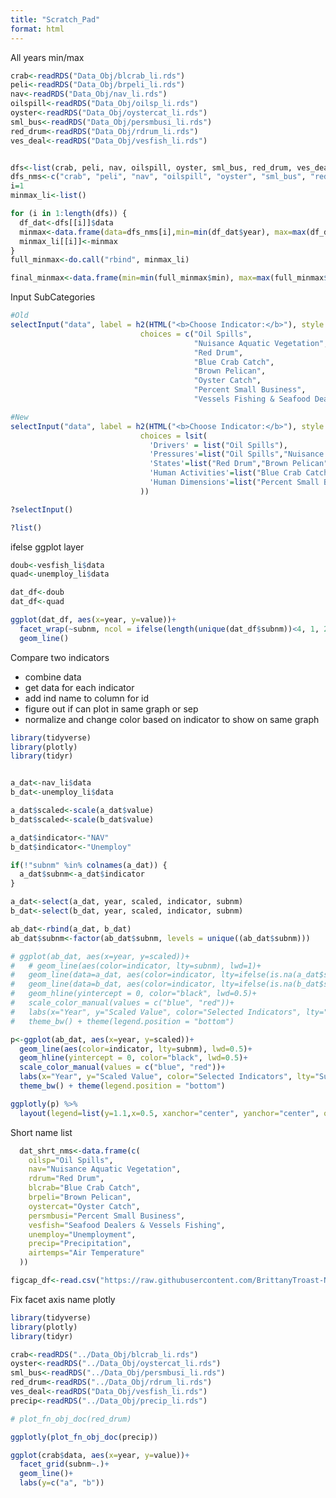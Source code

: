 ```yaml
---
title: "Scratch_Pad"
format: html
---
```



All years min/max
```r
crab<-readRDS("Data_Obj/blcrab_li.rds")
peli<-readRDS("Data_Obj/brpeli_li.rds")
nav<-readRDS("Data_Obj/nav_li.rds")
oilspill<-readRDS("Data_Obj/oilsp_li.rds")
oyster<-readRDS("Data_Obj/oystercat_li.rds")
sml_bus<-readRDS("Data_Obj/persmbusi_li.rds")
red_drum<-readRDS("Data_Obj/rdrum_li.rds")
ves_deal<-readRDS("Data_Obj/vesfish_li.rds")


dfs<-list(crab, peli, nav, oilspill, oyster, sml_bus, red_drum, ves_deal)
dfs_nms<-c("crab", "peli", "nav", "oilspill", "oyster", "sml_bus", "red_drum", "ves_deal")
i=1
minmax_li<-list()

for (i in 1:length(dfs)) {
  df_dat<-dfs[[i]]$data
  minmax<-data.frame(data=dfs_nms[i],min=min(df_dat$year), max=max(df_dat$year))
  minmax_li[[i]]<-minmax
}
full_minmax<-do.call("rbind", minmax_li)

final_minmax<-data.frame(min=min(full_minmax$min), max=max(full_minmax$max))

```


Input SubCategories
```r
#Old
selectInput("data", label = h2(HTML("<b>Choose Indicator:</b>"), style = "font-size:22px;"),
                             choices = c("Oil Spills",
                                         "Nuisance Aquatic Vegetation",
                                         "Red Drum",
                                         "Blue Crab Catch",
                                         "Brown Pelican",
                                         "Oyster Catch",
                                         "Percent Small Business",
                                         "Vessels Fishing & Seafood Dealers"))

#New
selectInput("data", label = h2(HTML("<b>Choose Indicator:</b>"), style = "font-size:22px;"),
                             choices = lsit(
                               'Drivers' = list("Oil Spills"),
                               'Pressures'=list("Oil Spills","Nuisance Aquatic Vegetation"),
                               'States'=list("Red Drum","Brown Pelican"),
                               'Human Activities'=list("Blue Crab Catch","Oyster Catch","Vessels Fishing & Seafood Dealers"),
                               'Human Dimensions'=list("Percent Small Business")
                             ))

?selectInput()

?list()


```

ifelse ggplot layer
```r
doub<-vesfish_li$data
quad<-unemploy_li$data

dat_df<-doub
dat_df<-quad

ggplot(dat_df, aes(x=year, y=value))+
  facet_wrap(~subnm, ncol = ifelse(length(unique(dat_df$subnm))<4, 1, 2))+
  geom_line()
```

Compare two indicators

- combine data
- get data for each indicator
- add ind name to column for id
- figure out if can plot in same graph or sep
- normalize and change color based on indicator to show on same graph
```r
library(tidyverse)
library(plotly)
library(tidyr)


a_dat<-nav_li$data
b_dat<-unemploy_li$data

a_dat$scaled<-scale(a_dat$value)
b_dat$scaled<-scale(b_dat$value)

a_dat$indicator<-"NAV"
b_dat$indicator<-"Unemploy"

if(!"subnm" %in% colnames(a_dat)) {
  a_dat$subnm<-a_dat$indicator
}

a_dat<-select(a_dat, year, scaled, indicator, subnm)
b_dat<-select(b_dat, year, scaled, indicator, subnm)

ab_dat<-rbind(a_dat, b_dat)
ab_dat$subnm<-factor(ab_dat$subnm, levels = unique((ab_dat$subnm)))

# ggplot(ab_dat, aes(x=year, y=scaled))+
#   # geom_line(aes(color=indicator, lty=subnm), lwd=1)+
#   geom_line(data=a_dat, aes(color=indicator, lty=ifelse(is.na(a_dat$subnm), "solid", subnm)), lwd=0.75)+
#   geom_line(data=b_dat, aes(color=indicator, lty=ifelse(is.na(b_dat$subnm), "solid", subnm)), lwd=0.75)+
#   geom_hline(yintercept = 0, color="black", lwd=0.5)+
#   scale_color_manual(values = c("blue", "red"))+
#   labs(x="Year", y="Scaled Value", color="Selected Indicators", lty="SubNm")+
#   theme_bw() + theme(legend.position = "bottom")

p<-ggplot(ab_dat, aes(x=year, y=scaled))+
  geom_line(aes(color=indicator, lty=subnm), lwd=0.5)+
  geom_hline(yintercept = 0, color="black", lwd=0.5)+
  scale_color_manual(values = c("blue", "red"))+
  labs(x="Year", y="Scaled Value", color="Selected Indicators", lty="SubNm")+
  theme_bw() + theme(legend.position = "bottom")

ggplotly(p) %>%
  layout(legend=list(y=1.1,x=0.5, xanchor="center", yanchor="center", orientation="h"))
```

Short name list
```r
  dat_shrt_nms<-data.frame(c(
    oilsp="Oil Spills",
    nav="Nuisance Aquatic Vegetation",
    rdrum="Red Drum",
    blcrab="Blue Crab Catch",
    brpeli="Brown Pelican",
    oystercat="Oyster Catch",
    persmbusi="Percent Small Business",
    vesfish="Seafood Dealers & Vessels Fishing",
    unemploy="Unemployment",
    precip="Precipitation",
    airtemps="Air Temperature"
  ))

figcap_df<-read.csv("https://raw.githubusercontent.com/BrittanyTroast-NOAA/BBESR_DataViz/main/Ind_Fig_Caption.csv")

```

Fix facet axis name plotly
```r
library(tidyverse)
library(plotly)
library(tidyr)

crab<-readRDS("../Data_Obj/blcrab_li.rds")
oyster<-readRDS("../Data_Obj/oystercat_li.rds")
sml_bus<-readRDS("../Data_Obj/persmbusi_li.rds")
red_drum<-readRDS("../Data_Obj/rdrum_li.rds")
ves_deal<-readRDS("Data_Obj/vesfish_li.rds")
precip<-readRDS("../Data_Obj/precip_li.rds")

# plot_fn_obj_doc(red_drum)

ggplotly(plot_fn_obj_doc(precip))

ggplot(crab$data, aes(x=year, y=value))+
  facet_grid(subnm~.)+
  geom_line()+
  labs(y=c("a", "b"))
```

